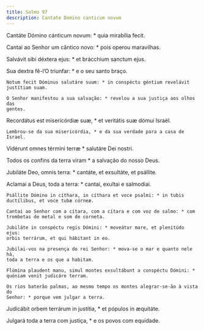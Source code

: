 ```yaml
---
title: Salmo 97
description: Cantate Domino canticum novum
---
```


<div class="side-by-side not-content">

Cantáte Dómino cánticum novum: * quia mirabília fecit.

Cantai ao Senhor um cântico novo: * pois operou maravilhas.

Salvávit sibi déxtera ejus: * et brácchium sanctum ejus.

Sua dextra fê-l’O triunfar: * e o seu santo braço.

    Notum fecit Dóminus salutáre suum: * in conspéctu géntium revelávit
    justítiam suam.

    O Senhor manifestou a sua salvação: * revelou a sua justiça aos olhos das
    gentes.

Recordátus est misericórdiæ suæ, * et veritátis suæ dómui Israël.

    Lembrou-se da sua misericórdia, * e da sua verdade para a casa de Israel.

Vidérunt omnes términi terræ * salutáre Dei nostri.

Todos os confins da terra viram * a salvação do nosso Deus.

Jubiláte Deo, omnis terra: * cantáte, et exsultáte, et psállite.

Aclamai a Deus, toda a terra: * cantai, exultai e salmodiai.

    Psállite Dómino in cíthara, in cíthara et voce psalmi: * in tubis
    ductílibus, et voce tubæ córneæ.

    Cantai ao Senhor com a cítara, com a cítara e com voz de salmo: * com
    trombetas de metal e som de corneta.

    Jubiláte in conspéctu regis Dómini: * moveátur mare, et plenitúdo ejus:
    orbis terrárum, et qui hábitant in eo.

    Jubilai-vos na presença do rei Senhor: * mova-se o mar e quanto nele há,
    toda a terra e os que a habitam.

    Flúmina plaudent manu, simul montes exsultábunt a conspéctu Dómini: *
    quóniam venit judicáre terram.

    Os rios baterão palmas, ao mesmo tempo os montes alegrar-se-ão à vista do
    Senhor: * porque vem julgar a terra.

Judicábit orbem terrárum in justítia, * et pópulos in æquitáte.

Julgará toda a terra com justiça, * e os povos com equidade.

</div>
